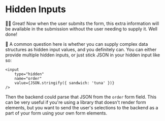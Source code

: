 # Hidden Inputs

👨‍💼 Great! Now when the user submits the form, this extra information will be
available in the submission without the user needing to supply it. Well done!

🦉 A common question here is whether you can supply complex data structures as
hidden input values, and you definitely can. You can either provide multiple
hidden inputs, or just stick JSON in your hidden input like so:

```tsx
<input
	type="hidden"
	name="order"
	value={JSON.stringify({ sandwich: 'tuna' })}
/>
```

Then the backend could parse that JSON from the `order` form field. This can be
very useful if you're using a library that doesn't render form elements, but you
want to send the user's selections to the backend as a part of your form using
your own form elements.
